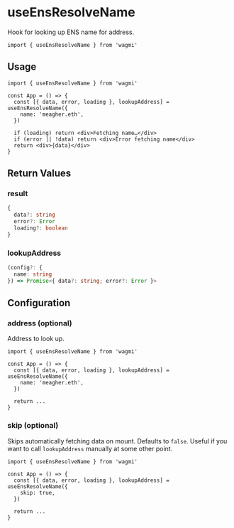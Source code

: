 # useEnsResolveName

Hook for looking up ENS name for address.

```tsx
import { useEnsResolveName } from 'wagmi'
```

## Usage

```tsx
import { useEnsResolveName } from 'wagmi'

const App = () => {
  const [{ data, error, loading }, lookupAddress] = useEnsResolveName({
    name: 'meagher.eth',
  })

  if (loading) return <div>Fetching name…</div>
  if (error || !data) return <div>Error fetching name</div>
  return <div>{data}</div>
}
```

## Return Values

### result

```ts
{
  data?: string
  error?: Error
  loading?: boolean
}
```

### lookupAddress

```ts
(config?: {
  name: string
}) => Promise<{ data?: string; error?: Error }>
```

## Configuration

### address (optional)

Address to look up.

```tsx highlight='5'
import { useEnsResolveName } from 'wagmi'

const App = () => {
  const [{ data, error, loading }, lookupAddress] = useEnsResolveName({
    name: 'meagher.eth',
  })

  return ...
}
```

### skip (optional)

Skips automatically fetching data on mount. Defaults to `false`. Useful if you want to call `lookupAddress` manually at some other point.

```tsx highlight='5'
import { useEnsResolveName } from 'wagmi'

const App = () => {
  const [{ data, error, loading }, lookupAddress] = useEnsResolveName({
    skip: true,
  })

  return ...
}
```
